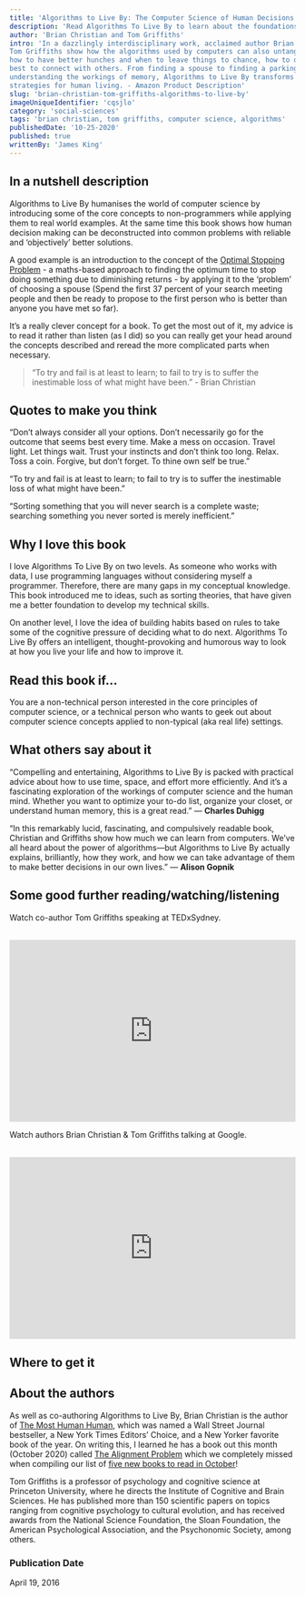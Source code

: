 ```yaml
---
title: 'Algorithms to Live By: The Computer Science of Human Decisions'
description: 'Read Algorithms To Live By to learn about the foundations of computer science applied to real world situations.'
author: 'Brian Christian and Tom Griffiths'
intro: 'In a dazzlingly interdisciplinary work, acclaimed author Brian Christian and cognitive scientist 
Tom Griffiths show how the algorithms used by computers can also untangle very human questions. They explain 
how to have better hunches and when to leave things to chance, how to deal with overwhelming choices and how 
best to connect with others. From finding a spouse to finding a parking spot, from organizing your inbox to 
understanding the workings of memory, Algorithms to Live By transforms the wisdom of computer science into 
strategies for human living. - Amazon Product Description'
slug: 'brian-christian-tom-griffiths-algorithms-to-live-by'
imageUniqueIdentifier: 'cqsjlo'
category: 'social-sciences'
tags: 'brian christian, tom griffiths, computer science, algorithms'
publishedDate: '10-25-2020'
published: true
writtenBy: 'James King'
---
```



## In a nutshell description

Algorithms to Live By humanises the world of computer science by introducing
some of the core concepts to non-programmers while applying them to real world
examples. At the same time this book shows how human decision making can be
deconstructed into common problems with reliable and ‘objectively’ better
solutions.

A good example is an introduction to the concept of the
[Optimal Stopping Problem](https://www.youtube.com/watch?v=gURXCEaQXO8) - a
maths-based approach to finding the optimum time to stop doing something due to
diminishing returns - by applying it to the ‘problem’ of choosing a spouse
(Spend the first 37 percent of your search meeting people and then be ready to
propose to the first person who is better than anyone you have met so far).

It’s a really clever concept for a book. To get the most out of it, my advice is
to read it rather than listen (as I did) so you can really get your head around
the concepts described and reread the more complicated parts when necessary.

> “To try and fail is at least to learn; to fail to try is to suffer the
> inestimable loss of what might have been.” - Brian Christian

## Quotes to make you think

“Don’t always consider all your options. Don’t necessarily go for the outcome
that seems best every time. Make a mess on occasion. Travel light. Let things
wait. Trust your instincts and don’t think too long. Relax. Toss a coin.
Forgive, but don’t forget. To thine own self be true.”

“To try and fail is at least to learn; to fail to try is to suffer the
inestimable loss of what might have been.”

“Sorting something that you will never search is a complete waste; searching
something you never sorted is merely inefficient.”

## Why I love this book

I love Algorithms To Live By on two levels. As someone who works with data, I
use programming languages without considering myself a programmer. Therefore,
there are many gaps in my conceptual knowledge. This book introduced me to
ideas, such as sorting theories, that have given me a better foundation to
develop my technical skills.

On another level, I love the idea of building habits based on rules to take some
of the cognitive pressure of deciding what to do next. Algorithms To Live By
offers an intelligent, thought-provoking and humorous way to look at how you
live your life and how to improve it.

## Read this book if…

You are a non-technical person interested in the core principles of computer
science, or a technical person who wants to geek out about computer science
concepts applied to non-typical (aka real life) settings.

## What others say about it

“Compelling and entertaining, Algorithms to Live By is packed with practical
advice about how to use time, space, and effort more efficiently. And it’s a
fascinating exploration of the workings of computer science and the human mind.
Whether you want to optimize your to-do list, organize your closet, or
understand human memory, this is a great read.” — **Charles Duhigg**

“In this remarkably lucid, fascinating, and compulsively readable book,
Christian and Griffiths show how much we can learn from computers. We’ve all
heard about the power of algorithms―but Algorithms to Live By actually explains,
brilliantly, how they work, and how we can take advantage of them to make better
decisions in our own lives.” — **Alison Gopnik**

## Some good further reading/watching/listening

Watch co-author Tom Griffiths speaking at TEDxSydney.

<br />
<iframe
  width="100%"
  height="320px"
  src="https://www.youtube.com/embed/lOhL-XUQPFE"
  frameBorder="0"
  allow="accelerometer; autoplay; encrypted-media; gyroscope; picture-in-picture"
  allowFullScreen
></iframe>

Watch authors Brian Christian & Tom Griffiths talking at Google.

<br />
<iframe
  width="100%"
  height="320px"
  src="https://www.youtube.com/embed/OwKj-wgXteo"
  frameBorder="0"
  allow="accelerometer; autoplay; encrypted-media; gyroscope; picture-in-picture"
  allowFullScreen
></iframe>

## Where to get it

<AmazonCta
  bookSummary
  link="https://www.amazon.com/Algorithms-Live-Computer-Science-Decisions-dp-1250118360/dp/1250118360/ref=as_li_ss_tl?_encoding=UTF8&me=&qid=1603635162&linkCode=ll1&tag=paperbacktrav-20&linkId=1cb4a9b3407831c252af3976c05842da&language=en_US"
/>

## About the authors

As well as co-authoring Algorithms to Live By, Brian Christian is the author of
[The Most Human Human](https://www.amazon.com/Most-Human-Artificial-Intelligence-Teaches/dp/0307476707/ref=as_li_ss_tl?dchild=1&keywords=The+Most+Human+Human&qid=1603638659&s=books&sr=1-1&linkCode=ll1&tag=paperbacktrav-20&linkId=be3551beef476751a309a838f6bb423e&language=en_US),
which was named a Wall Street Journal bestseller, a New York Times Editors’
Choice, and a New Yorker favorite book of the year. On writing this, I learned
he has a book out this month (October 2020) called
[The Alignment Problem](https://www.amazon.com/Alignment-Problem-Machine-Learning-Values/dp/0393635821/ref=as_li_ss_tl?_encoding=UTF8&qid=1603638694&sr=1-1&linkCode=ll1&tag=paperbacktrav-20&linkId=962817cce2b07af1610ca1ce0c93f051&language=en_US)
which we completely missed when compiling our list of
[five new books to read in October](https://paperbacktravels.com/articles/five-new-books-to-read-in-october-2020)!

Tom Griffiths is a professor of psychology and cognitive science at Princeton
University, where he directs the Institute of Cognitive and Brain Sciences. He
has published more than 150 scientific papers on topics ranging from cognitive
psychology to cultural evolution, and has received awards from the National
Science Foundation, the Sloan Foundation, the American Psychological
Association, and the Psychonomic Society, among others.

### Publication Date

April 19, 2016
